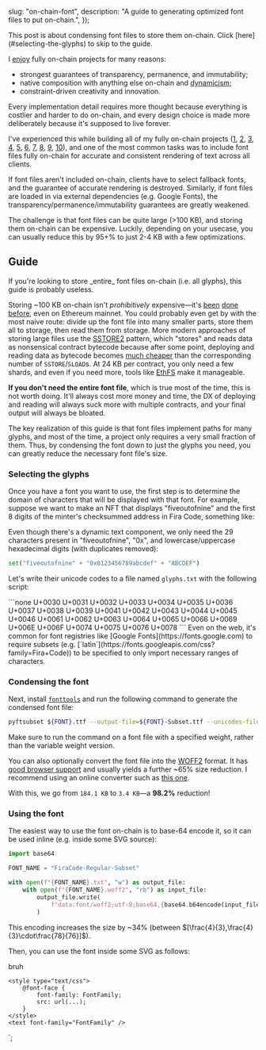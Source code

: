 


  slug: "on-chain-font",
  description: "A guide to generating optimized font files to put on-chain.",
});

<BlogHeader slug="on-chain-font" />

<Callout size="sm">
  This post is about condensing font files to store them on-chain. Click [here](#selecting-the-glyphs) to skip to the guide.
</Callout>

I [enjoy](https://gallery.so/fiveoutofnine/galleries/2dXu2CmM2LHQOceZKfh3MYxF36m) fully on-chain projects for many reasons:

* strongest guarantees of transparency, permanence, and immutability;
* native composition with anything else on-chain and [dynamicism](https://j.mirror.xyz/w8wSN3JLHK1_oNoi2lLF-67w60Wt1WypS_kIbmsYSfE);
* constraint-driven creativity and innovation.

Every implementation detail requires more thought because everything is costlier and harder to do on-chain, and every design choice is made more deliberately because it's supposed to live forever.

I've experienced this while building all of my fully on-chain projects
([1](https://etherscan.io/address/0xB543F9043b387cE5B3d1F0d916E42D8eA2eBA2E0),
 [2](https://etherscan.io/address/0x00000000A84FcdF3E9C165e6955945E87dA2cB0D),
 [3](https://etherscan.io/address/0x0000000Ff428Cfe880A7b816FE1216184c728B21),
 [4](https://etherscan.io/address/0x0000000006bC8D9e5e9d436217B88De704a9F307),
 [5](https://etherscan.io/address/0xC0ffeEb30F5aAA18Cd0a799F6dA1bdcb46f63C44),
 [6](https://etherscan.io/address/0x2010009c4842e6B6d2630A07Dd6469172affb4dc),
 [7](https://etherscan.io/address/0x6f2df6c95d80e359a25b6a549037f3b70879b343),
 [8](https://basescan.org/address/0x8cCd70b1B74eA505dbA39d2D11C3aB6a2CB14A8c),
 [9](https://basescan.org/address/0xaDBa25b5f5035B4BBfd7b1f2eA3152FDc286474B),
 [10](https://basescan.org/address/0x555555554F0ef522f41B2C46D941DEB4d731eB65)),
and one of the most common tasks was to include font files fully on-chain for accurate and consistent rendering of text across all clients.

If font files aren't included on-chain, clients have to select fallback fonts, and the guarantee of accurate rendering is destroyed.
Similarly, if font files are loaded in via external dependencies (e.g. Google Fonts), the transparency/permanence/immutability guarantees are greatly weakened.

The challenge is that font files can be quite large (>100 KB), and storing them on-chain can be expensive.
Luckily, depending on your usecase, you can usually reduce this by 95+% to just 2-4 KB with a few optimizations.

## Guide

<Callout intent="warning">
  If you're looking to store _entire_ font files on-chain (i.e. all glyphs), this guide is probably useless.
</Callout>

Storing ~100 KB on-chain isn't _prohibitively_ expensive&mdash;it's [been](https://etherscan.io/address/0xA77b7D93E79f1E6B4f77FaB29d9ef85733A3D44A) [done](https://etherscan.io/address/0xdf8A48979F33f12952Ab4cF6f960EA4071fc656b#code) [before](https://www.codeslaw.app/search?chain=ethereum&q=%40font-face), even on Ethereum mainnet.
You could probably even get by with the most naive route: divide up the font file into many smaller parts, store them all to storage, then read them from storage.
More modern approaches of storing large files use the [SSTORE2](https://github.com/0xsequence/sstore2) pattern, which "stores" and reads data as nonsensical contract bytecode because after some point, deploying and reading data as bytecode becomes [much cheaper](https://github.com/0xsequence/sstore2#gas-savings) than the corresponding number of `SSTORE`/`SLOAD`s.
At 24 KB per contract, you only need a few shards, and even if you need more, tools like [EthFS](https://ethfs.xyz) make it manageable.

**If you don't need the entire font file**, which is true most of the time, this is not worth doing.
It'll always cost more money and time, the DX of deploying and reading will always suck more with multiple contracts, and your final output will always be bloated.

The key realization of this guide is that font files implement paths for many glyphs, and most of the time, a project only requires a very small fraction of them.
Thus, by condensing the font down to just the glyphs you need, you can greatly reduce the necessary font file's size.

### Selecting the glyphs

Once you have a font you want to use, the first step is to determine the domain of characters that will be displayed with that font.
For example, suppose we want to make an NFT that displays "fiveoutofnine" and the first 8 digits of the minter's checksummed address in Fira Code, something like:

<div className="flex w-full items-center justify-center rounded-xl border border-gray-6 bg-gray-2 p-8">
  <NFTGraphic />
</div>

Even though there's a dynamic text component, we only need the 29 characters present in "fiveoutofnine", "0x", and lowercase/uppercase hexadecimal digits (with duplicates removed):

```py showLineNumbers={false}
set("fiveoutofnine" + "0x0123456789abcdef" + "ABCDEF")
```

Let's write their unicode codes to a file named `glyphs.txt` with the following script:

<WriteGlyphsAccordion>
```none
U+0030
U+0031
U+0032
U+0033
U+0034
U+0035
U+0036
U+0037
U+0038
U+0039
U+0041
U+0042
U+0043
U+0044
U+0045
U+0046
U+0061
U+0062
U+0063
U+0064
U+0065
U+0066
U+0069
U+006E
U+006F
U+0074
U+0075
U+0076
U+0078
```
</WriteGlyphsAccordion>

<Callout intent="info">
  Even on the web, it's common for font registries like [Google Fonts](https://fonts.google.com) to require subsets (e.g. [`latin`](https://fonts.googleapis.com/css?family=Fira+Code)) to be specified to only import necessary ranges of characters.
</Callout>

### Condensing the font

Next, install [`fonttools`](https://pypi.org/project/fonttools) and run the following command to generate the condensed font file:

```sh fileName="condense_font.sh" showLineNumbers={false}
pyftsubset ${FONT}.ttf --output-file=${FONT}-Subset.ttf --unicodes-file=glyphs.txt
```

<Callout intent="info">
  Make sure to run the command on a font file with a specified weight, rather than the variable weight version.
</Callout>

You can also optionally convert the font file into the [WOFF2](https://www.w3.org/TR/WOFF2) format.
It has [good browser support](https://caniuse.com/?search=woff2) and usually yields a further ~65% size reduction.
I recommend using an online converter such as [this one](https://cloudconvert.com/ttf-to-woff2).

With this, we go from <span title="188,504 bytes">`184.1 KB`</span> to <span title="3,468 bytes">`3.4 KB`</span>&mdash;a **98.2%** reduction!

### Using the font

The easiest way to use the font on-chain is to base-64 encode it, so it can be used inline (e.g. inside some SVG source):

```py fileName="base64_encode_font.py"
import base64

FONT_NAME = "FiraCode-Regular-Subset"

with open(f"{FONT_NAME}.txt", "w") as output_file:
    with open(f"{FONT_NAME}.woff2", "rb") as input_file:
        output_file.write(
            f"data:font/woff2;utf-8;base64,{base64.b64encode(input_file.read()).decode('utf-8')}"
        )
```

<Callout intent="info">
  This encoding increases the size by ~34% (between $[\frac{4}{3},\frac{4}{3}\cdot\frac{78}{76}]$).
</Callout>

Then, you can use the font inside some SVG as follows:

<DesignComponentsDisplay source={SVG_USAGE_SOURCE} sourceInitiallyDisplayed>
  bruh
</DesignComponentsDisplay>

    <style type="text/css">
        @font-face {
            font-family: FontFamily;
            src: url(...);
        }
    </style>
    <text font-family="FontFamily" />
</svg>`;